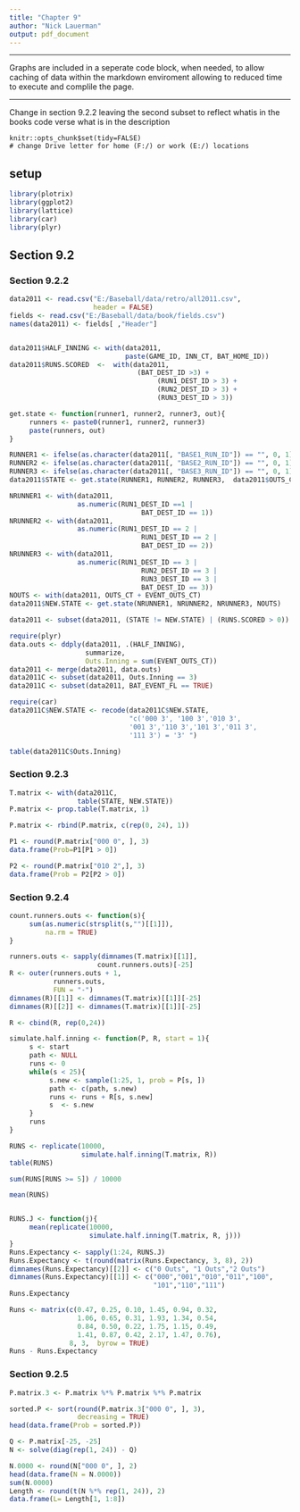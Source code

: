 ```yaml
---
title: "Chapter 9"
author: "Nick Lauerman"
output: pdf_document
---
```


***

Graphs are included in a seperate code block, when needed, to allow caching of data within the 
markdown enviroment allowing to reduced time to execute and complile the page.

***
Change in section 9.2.2 leaving the second subset to reflect whatis in the books code verse 
what is in the description

```rglobal_options
knitr::opts_chunk$set(tidy=FALSE)
# change Drive letter for home (F:/) or work (E:/) locations
```
## setup
```r
library(plotrix)
library(ggplot2)
library(lattice)
library(car)
library(plyr)
```


## Section 9.2
### Section 9.2.2
```r
data2011 <- read.csv("E:/Baseball/data/retro/all2011.csv",
                     header = FALSE)
fields <- read.csv("E:/Baseball/data/book/fields.csv")
names(data2011) <- fields[ ,"Header"]


data2011$HALF_INNING <- with(data2011,
                             paste(GAME_ID, INN_CT, BAT_HOME_ID))
data2011$RUNS.SCORED  <-  with(data2011,
                                (BAT_DEST_ID >3) +
                                     (RUN1_DEST_ID > 3) +
                                     (RUN2_DEST_ID > 3) +
                                     (RUN3_DEST_ID > 3))

get.state <- function(runner1, runner2, runner3, out){
     runners <- paste0(runner1, runner2, runner3)
     paste(runners, out)
}

RUNNER1 <- ifelse(as.character(data2011[, "BASE1_RUN_ID"]) == "", 0, 1)
RUNNER2 <- ifelse(as.character(data2011[, "BASE2_RUN_ID"]) == "", 0, 1)
RUNNER3 <- ifelse(as.character(data2011[, "BASE3_RUN_ID"]) == "", 0, 1)
data2011$STATE <- get.state(RUNNER1, RUNNER2, RUNNER3,  data2011$OUTS_CT)

NRUNNER1 <- with(data2011,
                 as.numeric(RUN1_DEST_ID ==1 |
                                 BAT_DEST_ID == 1))
NRUNNER2 <- with(data2011,
                 as.numeric(RUN1_DEST_ID == 2 |
                                 RUN1_DEST_ID == 2 |
                                 BAT_DEST_ID == 2))
NRUNNER3 <- with(data2011, 
                 as.numeric(RUN1_DEST_ID == 3 |
                                 RUN2_DEST_ID == 3 |
                                 RUN3_DEST_ID == 3 |
                                 BAT_DEST_ID == 3))
NOUTS <- with(data2011, OUTS_CT + EVENT_OUTS_CT)
data2011$NEW.STATE <- get.state(NRUNNER1, NRUNNER2, NRUNNER3, NOUTS)

data2011 <- subset(data2011, (STATE != NEW.STATE) | (RUNS.SCORED > 0))

require(plyr)
data.outs <- ddply(data2011, .(HALF_INNING),
                   summarize,
                   Outs.Inning = sum(EVENT_OUTS_CT))
data2011 <- merge(data2011, data.outs)
data2011C <- subset(data2011, Outs.Inning == 3)
data2011C <- subset(data2011, BAT_EVENT_FL == TRUE)

require(car)
data2011C$NEW.STATE <- recode(data2011C$NEW.STATE,
                              "c('000 3', '100 3','010 3',
                              '001 3','110 3','101 3','011 3',
                              '111 3') = '3' ")
```
```r
table(data2011C$Outs.Inning)
```

### Section 9.2.3
```r
T.matrix <- with(data2011C,
                 table(STATE, NEW.STATE))
P.matrix <- prop.table(T.matrix, 1)

P.matrix <- rbind(P.matrix, c(rep(0, 24), 1))

P1 <- round(P.matrix["000 0", ], 3)
data.frame(Prob=P1[P1 > 0])

P2 <- round(P.matrix["010 2",], 3)
data.frame(Prob = P2[P2 > 0])
```

### Section 9.2.4
```r
count.runners.outs <- function(s){
     sum(as.numeric(strsplit(s,"")[[1]]),
         na.rm = TRUE)
}

runners.outs <- sapply(dimnames(T.matrix)[[1]],
                      count.runners.outs)[-25]
R <- outer(runners.outs + 1,
           runners.outs,
           FUN = "-")
dimnames(R)[[1]] <- dimnames(T.matrix)[[1]][-25]
dimnames(R)[[2]] <- dimnames(T.matrix)[[1]][-25]

R <- cbind(R, rep(0,24))

simulate.half.inning <- function(P, R, start = 1){
     s <- start
     path <- NULL
     runs <- 0
     while(s < 25){
          s.new <- sample(1:25, 1, prob = P[s, ])
          path <- c(path, s.new)
          runs <- runs + R[s, s.new]
          s  <- s.new
     }
     runs
}

RUNS <- replicate(10000,
                  simulate.half.inning(T.matrix, R))
table(RUNS)

sum(RUNS[RUNS >= 5]) / 10000

mean(RUNS)


RUNS.J <- function(j){
     mean(replicate(10000,
                    simulate.half.inning(T.matrix, R, j)))
}
Runs.Expectancy <- sapply(1:24, RUNS.J)
Runs.Expectancy <- t(round(matrix(Runs.Expectancy, 3, 8), 2))
dimnames(Runs.Expectancy)[[2]] <- c("0 Outs", "1 Outs","2 Outs")
dimnames(Runs.Expectancy)[[1]] <- c("000","001","010","011","100",
                                    "101","110","111")
Runs.Expectancy

Runs <- matrix(c(0.47, 0.25, 0.10, 1.45, 0.94, 0.32,
                 1.06, 0.65, 0.31, 1.93, 1.34, 0.54,
                 0.84, 0.50, 0.22, 1.75, 1.15, 0.49,
                 1.41, 0.87, 0.42, 2.17, 1.47, 0.76),
               8, 3,  byrow = TRUE)
Runs - Runs.Expectancy
```

### Section 9.2.5
```r
P.matrix.3 <- P.matrix %*% P.matrix %*% P.matrix

sorted.P <- sort(round(P.matrix.3["000 0", ], 3),
                 decreasing = TRUE)
head(data.frame(Prob = sorted.P))

Q <- P.matrix[-25, -25]
N <- solve(diag(rep(1, 24)) - Q)

N.0000 <- round(N["000 0", ], 2)
head(data.frame(N = N.0000))
sum(N.0000)
Length <- round(t(N %*% rep(1, 24)), 2)
data.frame(L= Length[1, 1:8])

```

